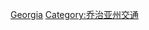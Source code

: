 {{commonscat|Rail transportation in Georgia (U.S. state)}}

[[Category:美國各州鐵路|Georgia]]
[[Category:乔治亚州交通|Category:乔治亚州交通]]